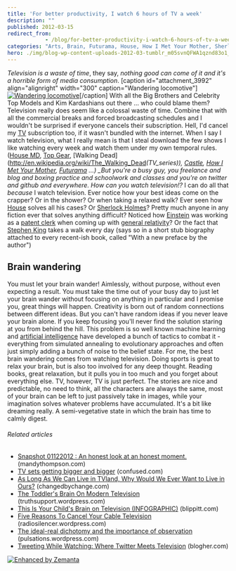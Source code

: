 ```yaml
---
title: 'For better productivity, I watch 6 hours of TV a week'
description: ""
published: 2012-03-15
redirect_from: 
            - /blog/for-better-productivity-i-watch-6-hours-of-tv-a-week/swizec/3988
categories: "Arts, Brain, Futurama, House, How I Met Your Mother, Sherlock Holmes, Stephen King, Television, Television program, Top Gear, Uncategorized"
hero: ./img/blog-wp-content-uploads-2012-03-tumblr_m05svnQFWA1qznd83o1_500.jpg
---
```


_Television is a waste of time_, they say, _nothing good can come of it and it's a horrible form of media consumption_. \[caption id="attachment_3992" align="alignright" width="300" caption="Wandering locomotive"][![Wandering locomotive](./img/Wandering-locomotive0j4hai.jpeg "Wandering locomotive")](./img/blog-wp-content-uploads-2012-03-tumblr_m05svnQFWA1qznd83o1_500.jpg)\[/caption] With all the Big Brothers and Celebrity Top Models and Kim Kardashians out there ... who could blame them? Television really does seem like a colossal waste of time. Combine that with all the commercial breaks and forced broadcasting schedules and I wouldn't be surprised if everyone cancels their subscription. Hell, I'd cancel my [TV](http://en.wikipedia.org/wiki/Television "Television") subscription too, if it wasn't bundled with the internet. When I say I watch television, what I really mean is that I steal download the few shows I like watching every week and watch them under my own temporal rules. ([House MD](http://www.tv.com/shows/house/ "House"), [Top Gear](http://www.bbc.co.uk/topgear/ "Top Gear (2002 TV series)"), [Walking Dead]\(<http://en.wikipedia.org/wiki/The_Walking_Dead>_(TV_series)), [Castle](http://en.wikipedia.org/wiki/Castle_tv), [How I Met Your Mother](http://www.tv.com/shows/how-i-met-your-mother/ "How I Met Your Mother"), [Futurama](http://en.wikipedia.org/wiki/Futurama) ...) \_But you're a busy guy, you freelance and blog and boxing practice and schoolwork and classes and you're on twitter and github and everywhere. How can you watch television!?_ I can do all that _because_ I watch television. Ever notice how your best ideas come on the crapper? Or in the shower? Or when taking a relaxed walk? Ever seen how [House](http://en.wikipedia.org/wiki/House_%28TV_series%29 "House (TV series)") solves all his cases? Or [Sherlock Holmes](http://en.wikipedia.org/wiki/Sherlock_Holmes "Sherlock Holmes")? Pretty much anyone in any fiction ever that solves anything difficult? Noticed how [Einstein](http://en.wikipedia.org/wiki/Albert_Einstein "Albert Einstein") was working as a [patent clerk](http://en.wikipedia.org/wiki/Patent_examiner "Patent examiner") when coming up with [general relativity](http://en.wikipedia.org/wiki/General_relativity "General relativity")? Or the fact that [Stephen King](http://en.wikipedia.org/wiki/Stephen_King "Stephen King") takes a walk every day (says so in a short stub biography attached to every recent-ish book, called "With a new preface by the author")

## Brain wandering

You must let your brain wander! Aimlessly, without purpose, without even expecting a result. You must take the time out of your busy day to just let your brain wander without focusing on anything in particular and I promise you, great things will happen. Creativity is born out of random connections between different ideas. But you can't have random ideas if you never leave your brain alone. If you keep focusing you'll never find the solution staring at you from behind the hill. This problem is so well known machine learning and [artificial intelligence](http://en.wikipedia.org/wiki/Artificial_intelligence "Artificial intelligence") have developed a bunch of tactics to combat it - everything from simulated annealing to evolutionary approaches and often just simply adding a bunch of noise to the belief state. For me, the best brain wandering comes from watching television. Doing sports is great to relax your brain, but is also too involved for any deep thought. Reading books, great relaxation, but it pulls you in too much and you forget about everything else. TV, however, TV is just perfect. The stories are nice and predictable, no need to think, all the characters are always the same, most of your brain can be left to just passively take in images, while your imagination solves whatever problems have accumulated. It's a bit like dreaming really. A semi-vegetative state in which the brain has time to calmly digest.

###### Related articles

-   [Snapshot 01122012 : An honest look at an honest moment.](http://mandythompson.com/2012/02/01/snapshot-01122012-an-honest-look-at-an-honest-moment/) (mandythompson.com)
-   [TV sets getting bigger and bigger](http://www.confused.com/news/household/home-insurance/tv-sets-getting-bigger-and-bigger-721795577) (confused.com)
-   [As Long As We Can Live in TVland, Why Would We Ever Want to Live in Ours?](http://changedbychange.com/2012/02/22/as-long-as-we-can-live-in-tvland-why-would-we-ever-want-to-live-in-ours/) (changedbychange.com)
-   [The Toddler's Brain On Modern Television](http://truthsupport.wordpress.com/2012/02/02/the-toddlers-brain-on-modern-television/) (truthsupport.wordpress.com)
-   [This Is Your Child's Brain on Television (INFOGRAPHIC)](http://www.blippitt.com/this-is-your-childs-brain-on-television-infographic/) (blippitt.com)
-   [Five Reasons To Cancel Your Cable Television](http://radiosilencer.wordpress.com/2012/03/08/five-reasons-to-cancel-your-cable-television/) (radiosilencer.wordpress.com)
-   [The ideal-real dichotomy and the importance of observation](http://pulsations.wordpress.com/2012/03/10/the-ideal-real-dichotomy-and-the-importance-of-observation/) (pulsations.wordpress.com)
-   [Tweeting While Watching: Where Twitter Meets Television](http://www.blogher.com/snippets/tweeting-while-watching-where-twitter-meets-television) (blogher.com)

[![Enhanced by Zemanta](http://img.zemanta.com/zemified_e.png?x-id=43846e03-6aaa-43fc-be21-9b43bc1b3db7)](http://www.zemanta.com/ "Enhanced by Zemanta")
